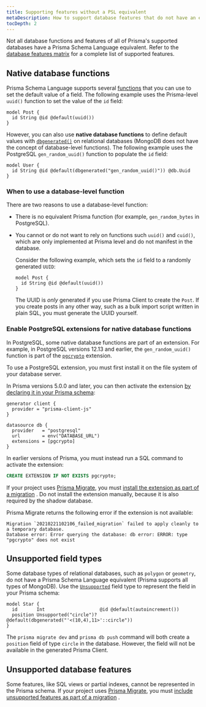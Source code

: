 ```yaml
---
title: Supporting features without a PSL equivalent
metaDescription: How to support database features that do not have an equivalent syntax in Prisma Schema Language.
tocDepth: 2
---
```


<TopBlock>

Not all database functions and features of all of Prisma's supported databases have a Prisma Schema Language equivalent. Refer to the [database features matrix](/reference/database-reference/database-features) for a complete list of supported features.

</TopBlock>

## Native database functions

Prisma Schema Language supports several [functions](/reference/api-reference/prisma-schema-reference#attribute-functions) that you can use to set the default value of a field. The following example uses the Prisma-level `uuid()` function to set the value of the `id` field:

```prisma
model Post {
  id String @id @default(uuid())
}
```

However, you can also use **native database functions** to define default values with [`dbgenerated()`](/reference/api-reference/prisma-schema-reference#dbgenerated) <span class="api"></span> on relational databases (MongoDB does not have the concept of database-level functions). The following example uses the PostgreSQL `gen_random_uuid()` function to populate the `id` field:

```prisma
model User {
  id String @id @default(dbgenerated("gen_random_uuid()")) @db.Uuid
}
```

### When to use a database-level function

There are two reasons to use a database-level function:

- There is no equivalent Prisma function (for example, `gen_random_bytes` in PostgreSQL).
- You cannot or do not want to rely on functions such `uuid()` and `cuid()`, which are only implemented at Prisma level and do not manifest in the database.

  Consider the following example, which sets the `id` field to a randomly generated `UUID`:

  ```prisma
  model Post {
    id String @id @default(uuid())
  }
  ```

  The UUID is _only_ generated if you use Prisma Client to create the `Post`. If you create posts in any other way, such as a bulk import script written in plain SQL, you must generate the UUID yourself.

### Enable PostgreSQL extensions for native database functions

In PostgreSQL, some native database functions are part of an extension. For example, in PostgreSQL versions 12.13 and earlier, the `gen_random_uuid()` function is part of the [`pgcrypto`](https://www.postgresql.org/docs/10/pgcrypto.html) extension.

To use a PostgreSQL extension, you must first install it on the file system of your database server.

In Prisma versions 5.0.0 and later, you can then activate the extension [by declaring it in your Prisma schema](/concepts/components/prisma-schema/postgresql-extensions):

```prisma file=schema.prisma highlight=8;add
generator client {
  provider = "prisma-client-js"
}

datasource db {
  provider   = "postgresql"
  url        = env("DATABASE_URL")
  extensions = [pgcrypto]
}
```

In earlier versions of Prisma, you must instead run a SQL command to activate the extension:

```sql
CREATE EXTENSION IF NOT EXISTS pgcrypto;
```

If your project uses [Prisma Migrate](/concepts/components/prisma-migrate), you must [install the extension as part of a migration](/guides/migrate/developing-with-prisma-migrate/enable-native-database-functions) <span class="guide"></span>. Do not install the extension manually, because it is also required by the shadow database.

Prisma Migrate returns the following error if the extension is not available:

```
Migration `20210221102106_failed_migration` failed to apply cleanly to a temporary database.
Database error: Error querying the database: db error: ERROR: type "pgcrypto" does not exist
```

## Unsupported field types

Some database types of relational databases, such as `polygon` or `geometry`, do not have a Prisma Schema Language equivalent (Prisma supports all types of MongoDB). Use the [`Unsupported`](/reference/api-reference/prisma-schema-reference#unsupported) <span class="api"></span> field type to represent the field in your Prisma schema:

```prisma highlight=3;normal
model Star {
  id       Int                    @id @default(autoincrement())
  position Unsupported("circle")? @default(dbgenerated("'<(10,4),11>'::circle"))
}
```

The `prisma migrate dev` and `prisma db push` command will both create a `position` field of type `circle` in the database. However, the field will not be available in the generated Prisma Client.

## Unsupported database features

Some features, like SQL views or partial indexes, cannot be represented in the Prisma schema. If your project uses [Prisma Migrate](/concepts/components/prisma-migrate), you must [include unsupported features as part of a migration](/guides/migrate/developing-with-prisma-migrate/include-unsupported-database-features) <span class="guide"></span>.
